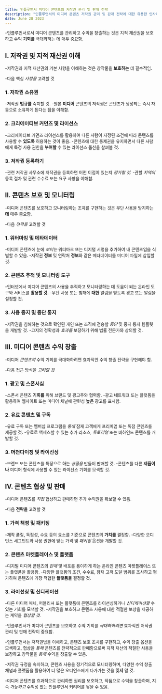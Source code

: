 ```yaml
---
title: 인플루언서 미디어 콘텐츠의 저작권 관리 및 판매 전략
description: "인플루언서의 미디어 콘텐츠 저작권 관리 및 판매 전략에 대한 유용한 인사이트와 단계별 가이드를 제공합니다."
date: June 28 2023
---
```


-인플루언서로서 미디어 콘텐츠를 관리하고 수익을 창출하는 것은 지적 재산권을 보호하고 수익 **기회를** 극대화하는 데 매우 중요함. 




## I. 저작권 및 지적 재산권 이해
-저작권과 지적 재산권의 기본 사항을 이해하는 것은 창작물을 **보호하는** 데 필수적임. 


-다음 핵심 _사항을_ 고려할 것

### 1. 저작권 소유권
-저작권 **법규를** 숙지할 것.
-원본 **미디어** 콘텐츠의 저작권은 콘텐츠가 생성되는 즉시 자동으로 소유하게 된다는 점을 이해함.
### 2. 크리에이티브 커먼즈 및 라이선스
-크리에이티브 커먼즈 라이선스를 활용하여 다른 사람이 지정된 조건에 따라 콘텐츠를 사용할 수 **있도록** 허용하는 것이 좋음.
-콘텐츠에 대한 통제권을 유지하면서 다른 사람에게 특정 사용 권한을 **부여할** 수 있는 라이선스 옵션을 살펴볼 것.
### 3. 저작권 등록하기
-관련 저작권 사무소에 저작권을 등록하면 어떤 이점이 있는지 _평가할 것._
-관할 _지역의_ 등록 절차 및 관련 수수료 또는 요구 사항을 이해함.

## II. 콘텐츠 보호 및 모니터링
-미디어 콘텐츠를 보호하고 모니터링하는 조치를 구현하는 것은 무단 사용을 방지하는 **데** 매우 중요함. 


-다음 _전략을_ 고려할 것

### 1. 워터마킹 및 메타데이터
-미디어 콘텐츠에 눈에 _보이는_ 워터마크 또는 디지털 서명을 추가하여 내 콘텐츠임을 식별할 수 있음.
-저작권 **정보** 및 연락처 **정보**와 같은 메타데이터를 미디어 파일에 삽입할 것.
### 2. 콘텐츠 추적 및 모니터링 도구
-인터넷에서 미디어 콘텐츠의 사용을 추적하고 모니터링하는 데 도움이 되는 온라인 도구와 서비스를 **활용할 것.**
-무단 사용 또는 침해에 **대한** 알림을 받도록 경고 또는 알림을 설정할 것.
### 3. 사용 중지 및 중단 통지
-저작권을 침해하는 것으로 확인된 개인 또는 조직에 전송할 _중단_ 및 중지 통지 템플릿을 개발할 것.
-고지의 정확성과 _효과를_ 보장하기 위해 법률 전문가와 상의할 것.
## III. 미디어 콘텐츠 수익 창출
-미디어 _콘텐츠의_ 수익 기회를 극대화하려면 효과적인 수익 창출 전략을 구현해야 함. 


-다음 접근 방식을 _고려할 것_

### 1. 광고 및 스폰서십
-스폰서 콘텐츠 **기회를** 위해 브랜드 및 광고주와 협력함.
-광고 네트워크 또는 플랫폼을 활용하여 웹사이트 또는 미디어 채널에 관련성 **높은** 광고를 표시함.
### 2. 유료 콘텐츠 및 구독
-유료 구독 또는 멤버십 프로그램을 _통해_ 잠재 고객에게 프리미엄 또는 독점 콘텐츠를 제공할 것.
-유료로 액세스할 수 있는 추가 리소스, _튜토리얼_ 또는 비하인드 콘텐츠를 개발할 것.
### 3. 머천다이징 및 라이선싱
-브랜드 또는 콘텐츠를 특징으로 하는 _상품을_ 만들어 판매할 것.
-콘텐츠를 다른 **제품이나** 미디어 형식에 사용할 수 있는 라이선스 기회를 모색할 것.
## IV. 콘텐츠 협상 및 판매
-미디어 콘텐츠를 _직접_ 협상하고 판매하면 추가 수익원을 확보할 수 있음. 


-다음 **전략을** 고려할 것

### 1. 가격 책정 및 패키징
-제작 품질, 독점성, 수요 등의 요소를 기준으로 콘텐츠의 **가치를** 결정함.
-다양한 오디언스 세그먼트와 사용 권한에 맞는 가격 및 _패키징_ 옵션을 개발할 것.
### 2. 콘텐츠 마켓플레이스 및 플랫폼
-디지털 미디어 콘텐츠의 _판매_ 및 배포를 용이하게 하는 온라인 콘텐츠 마켓플레이스 또는 플랫폼을 활용함.
-다양한 플랫폼의 조건, 수수료, 잠재 고객 도달 범위를 조사하고 평가하여 콘텐츠에 가장 적합한 **플랫폼을** 결정할 것.
### 3. 라이선싱 및 신디케이션
-다른 미디어 매체, 퍼블리셔 또는 플랫폼에 콘텐츠를 라이선싱하거나 _신디케이션할_ 수 있는 기회를 모색할 것.
-저작권을 보호하고 콘텐츠 사용에 대한 적절한 보상을 제공하는 계약을 _협상할 것._

-인플루언서가 미디어 콘텐츠를 보호하고 수익 기회를 _극대화하려면_ 효과적인 저작권 관리 및 판매 전략이 중요함. 


-인플루언서는 저작권법을 이해하고, 콘텐츠 보호 조치를 구현하고, 수익 창출 옵션을 모색하고, 협상을 _통해_ 콘텐츠를 전략적으로 판매함으로써 지적 재산의 적절한 사용을 보장하고 창작물을 _통해_ 수익을 창출할 수 있음. 


-저작권 규정을 숙지하고, 콘텐츠 사용을 정기적으로 모니터링하며, 다양한 수익 창출 채널과 플랫폼을 활용하여 더 많은 오디언스에게 다가가는 것을 **잊지** 말 것. 


-미디어 콘텐츠를 효과적으로 관리하면 권리를 보호하고, 작품으로 수익을 창출하며, 지속 _가능하고_ 수익성 있는 인플루언서 커리어를 쌓을 수 있음.